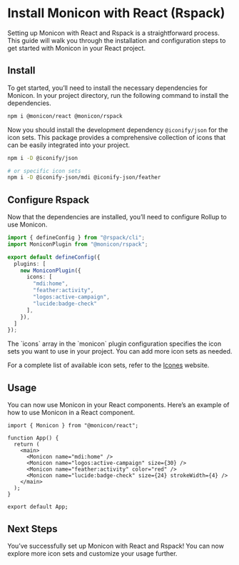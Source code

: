 
# Install Monicon with React (Rspack)

Setting up Monicon with React and Rspack is a straightforward process. This guide will walk you through the installation and configuration steps to get started with Monicon in your React project.

<Steps>

## Install

To get started, you’ll need to install the necessary dependencies for Monicon. In your project directory, run the following command to install the dependencies.

```sh npm2yarn
npm i @monicon/react @monicon/rspack
```

Now you should install the development dependency `@iconify/json` for the icon sets. This package provides a comprehensive collection of icons that can be easily integrated into your project.

```sh npm2yarn
npm i -D @iconify/json

# or specific icon sets
npm i -D @iconify-json/mdi @iconify-json/feather
```

## Configure Rspack

Now that the dependencies are installed, you’ll need to configure Rollup to use Monicon.

```ts filename="rspack.config.mjs"
import { defineConfig } from "@rspack/cli";
import MoniconPlugin from "@monicon/rspack";

export default defineConfig({
  plugins: [
    new MoniconPlugin({
      icons: [
        "mdi:home",
        "feather:activity",
        "logos:active-campaign",
        "lucide:badge-check"
      ],
    }),
  ]
});
```

<Callout>
The `icons` array in the `monicon` plugin configuration specifies the icon sets you want to use in your project. You can add more icon sets as needed.

For a complete list of available icon sets, refer to the [Icones](https://icones.js.org/) website.
</Callout>

## Usage

You can now use Monicon in your React components. Here’s an example of how to use Monicon in a React component.

```tsx filename="src/App.tsx"
import { Monicon } from "@monicon/react";

function App() {
  return (
    <main>
      <Monicon name="mdi:home" />
      <Monicon name="logos:active-campaign" size={30} />
      <Monicon name="feather:activity" color="red" />
      <Monicon name="lucide:badge-check" size={24} strokeWidth={4} />
    </main>
  );
}

export default App;
```

## Next Steps

You’ve successfully set up Monicon with React and Rspack! You can now explore more icon sets and customize your usage further.
</Steps>